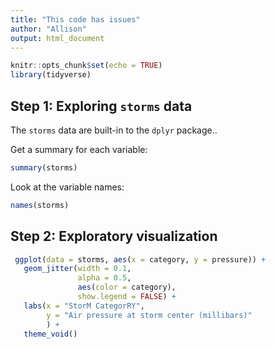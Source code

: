 ```yaml
---
title: "This code has issues"
author: "Allison"
output: html_document
---
```


```r
knitr::opts_chunk$set(echo = TRUE)
library(tidyverse)
```

## Step 1: Exploring `storms` data

The `storms` data are built-in to the `dplyr` package..

Get a summary for each variable:
```r
summary(storms)
```

Look at the variable names:
```r
names(storms)
```

## Step 2: Exploratory visualization

```r
 ggplot(data = storms, aes(x = category, y = pressure)) + 
   geom_jitter(width = 0.1,  
               alpha = 0.5, 
               aes(color = category), 
               show.legend = FALSE) + 
   labs(x = "StorM CategorRY",  
        y = "Air pressure at storm center (millibars)" 
        ) + 
   theme_void() 
```
